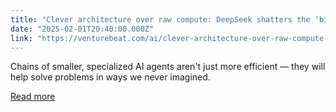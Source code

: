 ```yaml
---
title: "Clever architecture over raw compute: DeepSeek shatters the ‘bigger is better’ approach to AI development"
date: "2025-02-01T20:40:00.000Z"
link: "https://venturebeat.com/ai/clever-architecture-over-raw-compute-deepseek-shatters-the-bigger-is-better-approach-to-ai-development/"
---
```


Chains of smaller, specialized AI agents aren't just more efficient — they will help solve problems in ways we never imagined.

[Read more](https://venturebeat.com/ai/clever-architecture-over-raw-compute-deepseek-shatters-the-bigger-is-better-approach-to-ai-development/)
